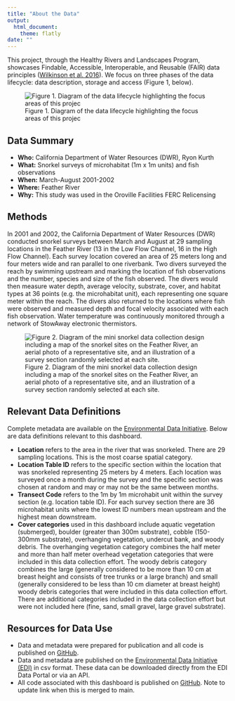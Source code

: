 ```yaml
---
title: "About the Data"
output: 
  html_document:
    theme: flatly
date: ""
---
```


This project, through the Healthy Rivers and Landscapes Program, showcases Findable,
Accessible, Interoperable, and Reusable (FAIR) data principles ([Wilkinson et al. 2016](https://www.nature.com/articles/sdata201618)). We focus on three phases of
the data lifecycle: data description, storage and access (Figure 1, below).

![Figure 1. Diagram of the data lifecycle highlighting the focus areas of this projec](data_lifecycle.png)

## Data Summary

- **Who:** California Department of Water Resources (DWR), Ryon Kurth
- **What:** Snorkel surveys of microhabitat (1m x 1m units) and fish observations
- **When:** March-August 2001-2002
- **Where:** Feather River
- **Why:** This study was used in the Oroville Facilities FERC Relicensing

## Methods

In 2001 and 2002, the California Department of Water Resources (DWR) conducted snorkel surveys between March and August at 29 sampling locations in the Feather River (13 in the Low Flow Channel, 16 in the High Flow Channel). Each survey location covered an area of 25 meters long and four meters wide and ran parallel to one riverbank. Two divers surveyed the reach by swimming upstream and marking the location of fish observations and the number, species and size of the fish observed. The divers would then measure water depth, average velocity, substrate, cover, and habitat types at 36 points (e.g. the microhabitat unit), each representing one square meter within the reach. The divers also returned to the locations where fish were observed and measured depth and focal velocity associated with each fish observation. Water temperature was continuously monitored through a network of StowAway electronic thermistors. 

![Figure 2. Diagram of the mini snorkel data collection design including a map of the snorkel sites on the Feather River, an aerial photo of a representative site, and an illustration of a survey section randomly selected at each site.](minisnork_methods_figure02182025.jpg)

## Relevant Data Definitions

Complete metadata are available on the [Environmental Data Initiative](https://portal.edirepository.org/nis/mapbrowse?packageid=edi.1705.3). Below are data definitions relevant to this dashboard.

- **Location** refers to the area in the river that was snorkeled. There are 29 sampling locations. This is the most coarse spatial category.
- **Location Table ID** refers to the specific section within the location that was snorkeled representing 25 meters by 4 meters. Each location was surveyed once a month during the survey and the specific section was chosen at random and may or may not be the same between months. 
- **Transect Code** refers to the 1m by 1m microhabit unit within the survey section (e.g. location table ID). For each survey section there are 36 microhabitat units where the lowest ID numbers mean upstream and the highest mean downstream.
- **Cover categories** used in this dashboard include aquatic vegetation (submerged), boulder (greater than 300m substrate), cobble (150-300mm substrate), overhanging vegetation, undercut bank, and woody debris. The overhanging vegetation category combines the half meter and more than half meter overhead vegetation categories that were included in this data collection effort. The woody debris category combines the large (generally considered to be more than 10 cm at breast height and consists of tree trunks or a large branch) and small (generally considered to be less than 10 cm diameter at breast height) woody debris categories that were included in this data collection effort. There are additional categories included in the data collection effort but were not included here (fine, sand, small gravel, large gravel substrate).

## Resources for Data Use

- Data and metadata were prepared for publication and all code is published on [GitHub](https://github.com/Healthy-Rivers-and-Landscapes-Science/feather-river/tree/main/edi-mini-snorkel).
- Data and metadata are published on the [Environmental Data Initiative (EDI)](https://portal.edirepository.org/nis/mapbrowse?packageid=edi.1705.2) in csv format. These data can be downloaded directly from the EDI Data Portal or via an API.
- All code associated with this dashboard is published on [GitHub](https://github.com/Healthy-Rivers-and-Landscapes-Science/feather-river/tree/add-shiny-app/mini-snorkel-app). Note to update link when this is merged to main.

